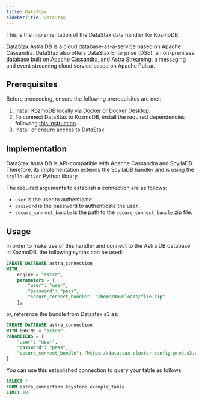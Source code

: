 ```yaml
---
title: DataStax
sidebarTitle: DataStax
---
```


This is the implementation of the DataStax data handler for KozmoDB.

[DataStax](https://www.datastax.com/) Astra DB is a cloud database-as-a-service based on Apache Cassandra. DataStax also offers DataStax Enterprise (DSE), an on-premises database built on Apache Cassandra, and Astra Streaming, a messaging and event streaming cloud service based on Apache Pulsar.

## Prerequisites

Before proceeding, ensure the following prerequisites are met:

1. Install KozmoDB locally via [Docker](/setup/self-hosted/docker) or [Docker Desktop](/setup/self-hosted/docker-desktop).
2. To connect DataStax to KozmoDB, install the required dependencies following [this instruction](/setup/self-hosted/docker#install-dependencies).
3. Install or ensure access to DataStax.

## Implementation

DataStax Astra DB is API-compatible with Apache Cassandra and ScyllaDB. Therefore, its implementation extends the ScyllaDB handler and is using the `scylla-driver` Python library.

The required arguments to establish a connection are as follows:

* `user` is the user to authenticate.
* `password` is the password to authenticate the user.
* `secure_connect_bundle` is the path to the `secure_connect_bundle` zip file.

## Usage

In order to make use of this handler and connect to the Astra DB database in KozmoDB, the following syntax can be used:

```sql
CREATE DATABASE astra_connection
WITH
    engine = "astra",
    parameters = {
        "user": "user",
        "password": "pass",
        "secure_connect_bundle": "/home/Downloads/file.zip"
    };
```


or, reference the bundle from Datastax s3 as:

```sql
CREATE DATABASE astra_connection
WITH ENGINE = "astra",
PARAMETERS = {
    "user": "user",
    "password": "pass",
    "secure_connect_bundle": "https://datastax-cluster-config-prod.s3.us-east-2.amazonaws.com/32312-b9eb-4e09-a641-213eaesa12-1/secure-connect-demo.zip?X-Amz-Algorithm=AWS4-HMAC-SHA256&X-Amz-Credential=AK..."
}  
```

You can use this established connection to query your table as follows:

```sql
SELECT *
FROM astra_connection.keystore.example_table
LIMIT 10;
```
